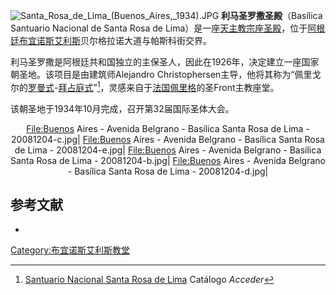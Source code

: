 [[File:Santa_Rosa_de_Lima_(Buenos_Aires,_1934).JPG|right]]
'''利马圣罗撒圣殿'''（Basílica Santuario Nacional de Santa Rosa de Lima）是一座[[天主教|天主教]][[宗座圣殿|宗座圣殿]]，位于[[阿根廷|阿根廷]][[布宜诺斯艾利斯|布宜诺斯艾利斯]]贝尔格拉诺大道与帕斯科街交界。

利马圣罗撒是阿根廷共和国独立的主保圣人，因此在1926年，决定建立一座国家朝圣地。该项目是由建筑师Alejandro Christophersen主导，他将其称为“佩里戈尔的[[罗曼式建筑|罗曼式]]-[[拜占庭式建筑|拜占庭式]]”<ref>[http://www.acceder.gov.ar/es/880722 Santuario Nacional Santa Rosa de Lima] {{Wayback|url=http://www.acceder.gov.ar/es/880722 |date=20080510200143 }} Catálogo ''Acceder''</ref>，灵感来自于[[法国|法国]][[佩里格|佩里格]]的圣Front主教座堂。

该朝圣地于1934年10月完成，召开第32届国际圣体大会。

<center><gallery>File:Buenos Aires - Avenida Belgrano - Basílica Santa Rosa de Lima - 20081204-c.jpg|
File:Buenos Aires - Avenida Belgrano - Basílica Santa Rosa de Lima - 20081204-e.jpg|
File:Buenos Aires - Avenida Belgrano - Basílica Santa Rosa de Lima - 20081204-b.jpg|
File:Buenos Aires - Avenida Belgrano - Basílica Santa Rosa de Lima - 20081204-d.jpg|</gallery></center>

== 参考文献 ==
{{reflist}}
* {{cite book|last= Christophersen|first= Alejandro|authorlink= |chapter= Santuario Nacional Santa Rosa de Lima|url= |title= Revista de Arquitectura|publisher= Sociedad Central de Arquitectos|year= 1934|volume= <!--|número= 160-->}}

{{天主教小作品}}
[[Category:布宜诺斯艾利斯教堂|Category:布宜诺斯艾利斯教堂]]